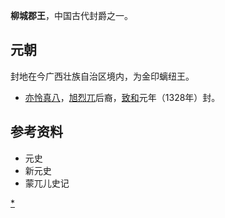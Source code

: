 {{expand|time=2010-01-04T04:04:29+00:00}}
{{intromissing|time=2010-01-04T04:04:29+00:00}}
'''柳城郡王'''，中国古代封爵之一。
==元朝==
封地在今广西壮族自治区境内，为金印螭纽王。
*[[亦怜真八|亦怜真八]]，[[旭烈兀|旭烈兀]]后裔，[[致和|致和]]元年（1328年）封。
==参考资料==
*元史
*新元史
*蒙兀儿史记

[[Category:元朝郡王|*]]